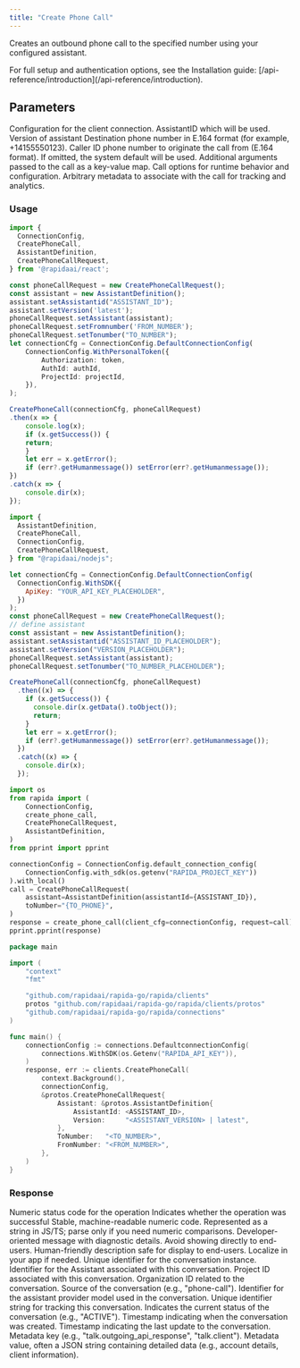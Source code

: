 ```yaml
---
title: "Create Phone Call"
---
```


Creates an outbound phone call to the specified number using your configured assistant.

<Info>
  For full setup and authentication options, see the Installation guide: [/api-reference/introduction](/api-reference/introduction).
</Info>



## Parameters

<ParamField body="connectionConfig" type="ConnectionConfig" required>
  Configuration for the client connection.
</ParamField>

<ParamField body="request" type="CreatePhoneCallRequest" required>
  <Expandable>
        <ParamField body="assistant" type="AssistantDefinition" required description="jf">
            <Expandable>
                <ParamField body="assistantId" type="string" required>
                    AssistantID which will be used.
                </ParamField>
                <ParamField body="version" type="string">
                    Version of assistant
                </ParamField>
            </Expandable>
        </ParamField>
        <ParamField body="toNumber" type="string" required>
        Destination phone number in E.164 format (for example, +14155550123).
        </ParamField>
        <ParamField body="fromNumber" type="string">
        Caller ID phone number to originate the call from (E.164 format). If omitted, the system default will be used.
        </ParamField>
        <ParamField body="args" type="Map<string, google_protobuf_any_pb.Any>">
        Additional arguments passed to the call as a key-value map.
        </ParamField>
        <ParamField body="options" type="Map<string, google_protobuf_any_pb.Any>">
        Call options for runtime behavior and configuration.
        </ParamField>
        <ParamField body="metadata" type="Map<string, google_protobuf_any_pb.Any>">
        Arbitrary metadata to associate with the call for tracking and analytics.
        </ParamField>
  </Expandable>
</ParamField>




### Usage
<CodeGroup>

```ts React
import {
  ConnectionConfig,
  CreatePhoneCall,
  AssistantDefinition,
  CreatePhoneCallRequest,
} from '@rapidaai/react';

const phoneCallRequest = new CreatePhoneCallRequest();
const assistant = new AssistantDefinition();
assistant.setAssistantid("ASSISTANT_ID");
assistant.setVersion('latest');
phoneCallRequest.setAssistant(assistant);
phoneCallRequest.setFromnumber('FROM_NUMBER');
phoneCallRequest.setTonumber("TO_NUMBER");
let connectionCfg = ConnectionConfig.DefaultConnectionConfig(
    ConnectionConfig.WithPersonalToken({
        Authorization: token,
        AuthId: authId,
        ProjectId: projectId,
    }),
);

CreatePhoneCall(connectionCfg, phoneCallRequest)
.then(x => {
    console.log(x);
    if (x.getSuccess()) {
    return;
    }
    let err = x.getError();
    if (err?.getHumanmessage()) setError(err?.getHumanmessage());
})
.catch(x => {
    console.dir(x);
});
```

```javascript Node.js
import {
  AssistantDefinition,
  CreatePhoneCall,
  ConnectionConfig,
  CreatePhoneCallRequest,
} from "@rapidaai/nodejs";

let connectionCfg = ConnectionConfig.DefaultConnectionConfig(
  ConnectionConfig.WithSDK({
    ApiKey: "YOUR_API_KEY_PLACEHOLDER",
  })
);
const phoneCallRequest = new CreatePhoneCallRequest();
// define assistant
const assistant = new AssistantDefinition();
assistant.setAssistantid("ASSISTANT_ID_PLACEHOLDER");
assistant.setVersion("VERSION_PLACEHOLDER");
phoneCallRequest.setAssistant(assistant);
phoneCallRequest.setTonumber("TO_NUMBER_PLACEHOLDER");

CreatePhoneCall(connectionCfg, phoneCallRequest)
  .then((x) => {
    if (x.getSuccess()) {
      console.dir(x.getData().toObject());
      return;
    }
    let err = x.getError();
    if (err?.getHumanmessage()) setError(err?.getHumanmessage());
  })
  .catch((x) => {
    console.dir(x);
  });


```

```python Python
import os
from rapida import (
    ConnectionConfig,
    create_phone_call,
    CreatePhoneCallRequest,
    AssistantDefinition,
)
from pprint import pprint

connectionConfig = ConnectionConfig.default_connection_config(
    ConnectionConfig.with_sdk(os.getenv("RAPIDA_PROJECT_KEY"))
).with_local()
call = CreatePhoneCallRequest(
    assistant=AssistantDefinition(assistantId={ASSISTANT_ID}),
    toNumber="{TO_PHONE}",
)
response = create_phone_call(client_cfg=connectionConfig, request=call)
pprint.pprint(response)
```

```go Go
package main

import (
    "context"
    "fmt"

    "github.com/rapidaai/rapida-go/rapida/clients"
    protos "github.com/rapidaai/rapida-go/rapida/clients/protos"
	"github.com/rapidaai/rapida-go/rapida/connections"
)

func main() {
  	connectionConfig := connections.DefaultconnectionConfig(
		connections.WithSDK(os.Getenv("RAPIDA_API_KEY")),
	)
	response, err := clients.CreatePhoneCall(
		context.Background(),
		connectionConfig,
		&protos.CreatePhoneCallRequest{
			Assistant: &protos.AssistantDefinition{
				AssistantId: <ASSISTANT_ID>,
				Version:     "<ASSISTANT_VERSION> | latest",
			},
			ToNumber:   "<TO_NUMBER>",
			FromNumber: "<FROM_NUMBER>",
		},
	)
}
```

</CodeGroup>

### Response

<ParamField body="code" type="int">
    Numeric status code for the operation
</ParamField>
<ParamField body="success" type="boolean">
    Indicates whether the operation was successful
</ParamField>
<ParamField body="error" type="Error">
<Expandable>
  <ResponseField name="errorCode" type="string (uint64)">
    Stable, machine-readable numeric code. Represented as a string in JS/TS; parse only if you need numeric comparisons.
  </ResponseField>
  <ResponseField name="errorMessage" type="string">
    Developer-oriented message with diagnostic details. Avoid showing directly to end-users.
  </ResponseField>
  <ResponseField name="humanMessage" type="string">
    Human-friendly description safe for display to end-users. Localize in your app if needed.
  </ResponseField>
  </Expandable>
</ParamField>
<ParamField body="data" type="AssistantConversation" >
  <Expandable>
    <ParamField body="id" type="string" >
      Unique identifier for the conversation instance.
    </ParamField>
    <ParamField body="assistantId" type="string" >
      Identifier for the Assistant associated with this conversation.
    </ParamField>
    <ParamField body="projectId" type="string">
      Project ID associated with this conversation.
    </ParamField>
    <ParamField body="organizationId" type="string">
      Organization ID related to the conversation.
    </ParamField>
    <ParamField body="source" type="string">
      Source of the conversation (e.g., "phone-call").
    </ParamField>
    <ParamField body="assistantProviderModelId" type="string">
      Identifier for the assistant provider model used in the conversation.
    </ParamField>
    <ParamField body="identifier" type="string">
      Unique identifier string for tracking this conversation.
    </ParamField>
    <ParamField body="status" type="string">
      Indicates the current status of the conversation (e.g., "ACTIVE").
    </ParamField>
    <ParamField body="createdDate" type="google.protobuf.Timestamp">
      Timestamp indicating when the conversation was created.
    </ParamField>
    <ParamField body="updatedDate" type="google.protobuf.Timestamp">
      Timestamp indicating the last update to the conversation.
    </ParamField>
    <ParamField body="metadata" type="Map<string, string>" description="Key-value pairs of metadata associated with the call.">
      <Expandable>
        <ParamField body="key" type="string">
          Metadata key (e.g., "talk.outgoing_api_response", "talk.client").
        </ParamField>
        <ParamField body="value" type="string">
          Metadata value, often a JSON string containing detailed data (e.g., account details, client information).
        </ParamField>
      </Expandable>
    </ParamField>
  </Expandable>
</ParamField>